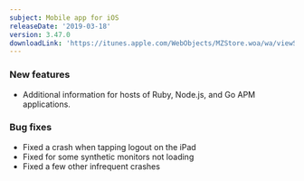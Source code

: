 ```yaml
---
subject: Mobile app for iOS
releaseDate: '2019-03-18'
version: 3.47.0
downloadLink: 'https://itunes.apple.com/WebObjects/MZStore.woa/wa/viewSoftware?id=594038638&mt=8'
---
```


### New features

* Additional information for hosts of Ruby, Node.js, and Go APM applications.

### Bug fixes

* Fixed a crash when tapping logout on the iPad
* Fixed for some synthetic monitors not loading
* Fixed a few other infrequent crashes
